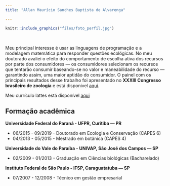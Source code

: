 ```yaml
---
title: "Allan Maurício Sanches Baptista de Alvarenga"

---
```


```r
knitr::include_graphics("files/foto_perfil.jpg")
```
&nbsp;

Meu principal interesse é usar as linguagens de programação e a modelagem matemática para responder questões ecológicas. No meu doutorado avaliei o efeito do comportamento de escolha ativa dos recursos por parte dos consumidores --- os consumidores selecionam os recursos que tentarão consumir baseando-se no valor e maneabilidade do recurso --- garantindo assim, uma maior aptidão do consumidor. O painel com os principais resultados desse trabalho foi apresentado no **XXXIII Congresso brasileiro de zoologia** e está disponivel [aqui](files/poster_zoo_final_allan.pdf).

Meu currículo lattes está disponível [aqui]( http://lattes.cnpq.br/5699607066764995)

## **Formação acadêmica**

**Universidade Federal do Paraná - UFPR, Curitiba — PR **

  * 06/2015 - 09/2019 - Doutorado em Ecologia e Conservação (CAPES 6)
  * 04/2013 - 05/2015 - Mestrado em botânica (CAPES 4)
    
**Universidade do Vale do Paraíba - UNIVAP, São José dos Campos — SP **

  * 02/2009 - 01/2013 - Graduação em Ciências biológicas (Bacharelado)
    
**Instituto Federal de São Paulo - IFSP, Caraguatatuba — SP **

  * 07/2007 - 12/2008 - Técnico em gestão empresarial


